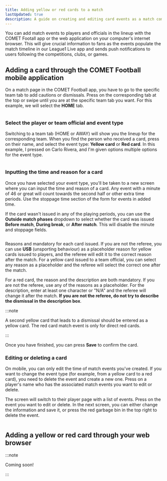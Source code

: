 ```yaml
---
title: Adding yellow or red cards to a match
lastUpdated: true
description: A guide on creating and editing card events as a match commissioner, club referent, or club lineup manager
---
```



You can add match events to players and officials in the lineup with the COMET Footall app or the web application on your computer's internet browser. This will give crucial information to fans as the events populate the match timeline in our League1 Live app and sends push notifications to users following the competitions, clubs, or games.

## Adding a card through the COMET Football mobile application

On a match page in the COMET Football app, you have to go to the specific team tab to add cautions or dismissals. Press on the corresponding tab at the top or swipe until you are at the specific team tab you want. For this example, we will select the **HOME** tab.


<Image src={mobileMatchPage} alt='' />

### Select the player or team official and event type

Switching to a team tab (HOME or AWAY) will show you the lineup for the corresponding team. When you find the person who received a card, press on their name, and select the event type: **Yellow card** or **Red card**. In this example, I pressed on Carlo Rivera, and I'm given options multiple options for the event type.


<Image src={mobileEventType} alt='' />

### Inputting the time and reason for a card

Once you have selected your event type, you'll be taken to a new screen where you can input the time and reason of a card. Any event with a minute of 46 or great will count towards the second half or other extra time periods. Use the stoppage time section of the form for events in added time.

If the card wasn't issued in any of the playing periods, you can use the **Outside match phases** dropdown to select whether the card was issued **Before match**, **During break**, or **After match**. This will disable the minute and stoppage fields.


<Image src={cardOutsideMatchPhase} alt='' />

Reasons and mandatory for each card issued. If you are not the referee, you can use **USB** (unsporting behaviour) as a placeholder reason for yellow cards issued to players, and the referee will edit it to the correct reason after the match. For a yellow card issued to a team official, you can select any reason as a placeholder and the referee will select the correct one after the match.

For a red card, the reason and the description are both mandatory. If you are not the referee, use any of the reasons as a placeholder. For the description, enter at least one character or "N/A" and the referee will change it after the match. **If you are not the referee, do not try to describe the dismissal in the description box**.

:::note

A second yellow card that leads to a dismissal should be entered as a yellow card. The red card match event is only for direct red cards.

:::

Once you have finished, you can press **Save** to confirm the card.

### Editing or deleting a card

On mobile, you can only edit the time of match events you've created. If you want to change the event type (for example, from a yellow card to a red card), you need to delete the event and create a new one. Press on a player's name who has the associated match events you want to edit or delete.

The screen will switch to their player page with a list of events. Press on the event you want to edit or delete. In the next screen, you can either change the information and save it, or press the red garbage bin in the top right to delete the event.


<Image src={mobileEditDeleteEvent} alt='' />

## Adding a yellow or red card through your web browser

:::note

Coming soon!

:::
